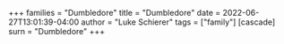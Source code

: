 +++
families = "Dumbledore"
title = "Dumbledore"
date = 2022-06-27T13:01:39-04:00
author = "Luke Schierer"
tags = ["family"]
[cascade]
  surn = "Dumbledore"
+++

